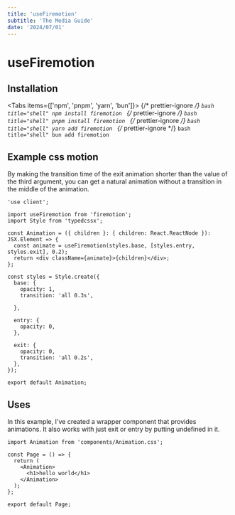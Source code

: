 ```yaml
---
title: 'useFiremotion'
subtitle: 'The Media Guide'
date: '2024/07/01'
---
```


<TocBot />

# useFiremotion

## Installation

<Tabs items={['npm', 'pnpm', 'yarn', 'bun']}>
  {/* prettier-ignore */}
  <Tab>
    ```bash title="shell"
    npm install firemotion
    ```
  </Tab>
  {/* prettier-ignore */}
  <Tab>
    ```bash title="shell"
    pnpm install firemotion
    ```
  </Tab>
  {/* prettier-ignore */}
  <Tab>
    ```bash title="shell"
    yarn add firemotion
    ```
  </Tab>
  {/* prettier-ignore */}
  <Tab>
    ```bash title="shell"
    bun add firemotion
    ```
  </Tab>
</Tabs>

## Example css motion

By making the transition time of the exit animation shorter than the value of the third argument, you can get a natural animation without a transition in the middle of the animation.
```tsx title="Animation.css.tsx"
'use client';

import useFiremotion from 'firemotion';
import Style from 'typedcssx';

const Animation = ({ children }: { children: React.ReactNode }): JSX.Element => {
  const animate = useFiremotion(styles.base, [styles.entry, styles.exit], 0.2);
  return <div className={animate}>{children}</div>;
};

const styles = Style.create({
  base: {
    opacity: 1,
    transition: 'all 0.3s',
    
  },

  entry: {
    opacity: 0,
  },

  exit: {
    opacity: 0,
    transition: 'all 0.2s',
  },
});

export default Animation;
```

## Uses

In this example, I've created a wrapper component that provides animations.
It also works with just exit or entry by putting undefined in it.
```tsx
import Animation from 'components/Animation.css';

const Page = () => {
  return (
    <Animation>
      <h1>hello world</h1>
    </Animation>
  );
};

export default Page;
```
